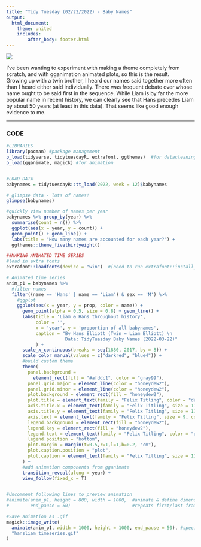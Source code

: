 ---
title: "Tidy Tuesday (02/22/2022) - Baby Names"
output:
  html_document:
    theme: united
    includes:
        after_body: footer.html
---
![](https://raw.githubusercontent.com/hans-elliott99/hans-elliott99.github.io/main/tidy_tuesday/output/hansliam_timeseries.gif)  

I've been wanting to experiment with making a theme completely from scratch, and with gganimation animated plots, so this is the result.  
Growing up with a twin brother, I heard our names said together more often than I heard either said individually. There was frequent debate over whose name ought to be said first in the sequence. While Liam is by far the more popular name in recent history, we can clearly see that Hans precedes Liam by about 50 years (at least in this data). That seems like good enough evidence to me.  

*****


### CODE
```{r, results='hide', warning=FALSE, message=FALSE}
#LIBRARIES
library(pacman) #package management
p_load(tidyverse, tidytuesdayR, extrafont, ggthemes)  #for datacleaning, extracting dataset, & aesthetics
p_load(gganimate, magick) #for animation


#LOAD DATA
babynames = tidytuesdayR::tt_load(2022, week = 12)$babynames
```


```{r, warning=FALSE, message=FALSE}
# glimpse data - lots of names!
glimpse(babynames)
```
```{r}
#quickly view number of names per year
babynames %>% group_by(year) %>%
  summarise(count = n()) %>%
  ggplot(aes(x = year, y = count)) + 
  geom_point() + geom_line() +
  labs(title = "How many names are accounted for each year?") +
  ggthemes::theme_fivethirtyeight()
```



```{r, results='hide', warning=FALSE, message=FALSE}
##MAKING ANIMATED TIME SERIES
#load in extra fonts
extrafont::loadfonts(device = "win")  #(need to run extrafont::install_fonts() if first time using) extrafont library

# Animated time series
anim_p1 = babynames %>% 
  #filter names
  filter((name == 'Hans' | name == 'Liam') & sex == 'M') %>%
    #ggplot
    ggplot(aes(x = year, y = prop, color = name)) + 
      geom_point(alpha = 0.5, size = 0.8) + geom_line() +
      labs(title = 'Liam & Hans throughout history', 
           color = '',
           x = 'year', y = 'proportion of all babynames',
           caption = "By Hans Elliott (Twin = Liam Elliott) \n
                      Data: TidyTuesday Baby Names (2022-03-22)"
           ) +
      scale_x_continuous(breaks = seq(1880, 2017, by = 8)) +
      scale_color_manual(values = c("darkred", "blue4")) +
      #build custom theme
      theme(
        panel.background = 
          element_rect(fill = "#afddc1", color = "gray99"),
        panel.grid.major = element_line(color = "honeydew2"),
        panel.grid.minor = element_line(color = "honeydew2"),
        plot.background = element_rect(fill = "honeydew2"),
        plot.title = element_text(family = "Felix Titling", color = "darkseagreen4"),
        axis.title.x = element_text(family = "Felix Titling", size = 11, color = "darkseagreen4"),
        axis.title.y = element_text(family = "Felix Titling", size = 11, color = "darkseagreen4", vjust = 2),
        axis.text = element_text(family = "Felix Titling", size = 9, color = "darkseagreen4"),
        legend.background = element_rect(fill = "honeydew2"),
        legend.key = element_rect(fill = "honeydew2"),
        legend.text = element_text(family = "Felix Titling", color = "darkseagreen4", size = 10),
        legend.position = "bottom",
        plot.margin = margin(t=0.5,r=1,l=1,b=0.2, "cm"),
        plot.caption.position = "plot",
        plot.caption = element_text(family = "Felix Titling", size = 11, color = "darkseagreen4")
      ) +
      #add animation components from gganimate
      transition_reveal(along = year) +
      view_follow(fixed_x = T)

  
#Uncomment following lines to preview animation
#animate(anim_p1, height = 800, width = 1000,  #animate & define dimensions
#        end_pause = 50)                       #repeats first/last frame n times

#Save animation as .gif
magick::image_write(
  animate(anim_p1, width = 1000, height = 1000, end_pause = 50), #specify dims, end_pause
  "hansliam_timeseries.gif"
)
```






